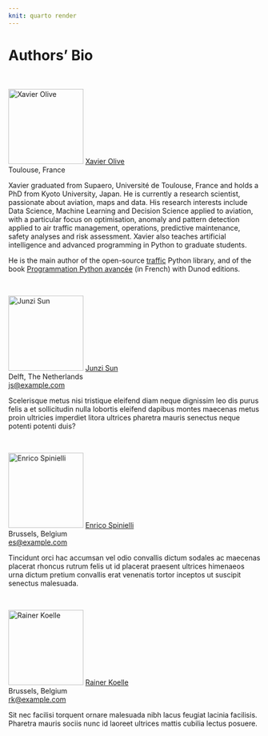 ```yaml
---
knit: quarto render
---
```

# Authors' Bio {.unnumbered .unlisted}

<br>

::: {.authorinfo data-latex="{images/xavier_olive.jpg}"}
<img src="images/xavier_olive.jpg" alt="Xavier Olive" class="cover circular--square" width="150" height="150"/> [Xavier Olive](https://www.xoolive.org/)\
Toulouse, France
:::

Xavier graduated from Supaero, Université de Toulouse, France and holds a PhD from Kyoto University, Japan. He is currently a research scientist, passionate about aviation, maps and data. His research interests include Data Science, Machine Learning and Decision Science applied to aviation, with a particular focus on optimisation, anomaly and pattern detection applied to air traffic management, operations, predictive maintenance, safety analyses and risk assessment. Xavier also teaches artificial intelligence and advanced programming in Python to graduate students.

He is the main author of the open-source [traffic](https://traffic-viz.github.io/) Python library, and of the book [Programmation Python avancée](https://www.xoolive.org/python/) (in French) with Dunod editions.

<br>

::: {.authorinfo data-latex="{images/junzi_sun.jpg}"}
<img src="images/junzi_sun.jpg" alt="Junzi Sun" class="cover circular--square" width="150" height="150"/> [Junzi Sun](http://example.com/)\
Delft, The Netherlands \
[js\@example.com](mailto:js@example.com){.email}
:::

Scelerisque metus nisi tristique eleifend diam neque dignissim leo dis purus felis a et sollicitudin nulla lobortis eleifend dapibus montes maecenas metus proin ultricies imperdiet litora ultrices pharetra mauris senectus neque potenti potenti duis?


<br>

::: {.authorinfo data-latex="{images/enrico_spinielli.jpg}"}
<img src="images/enrico_spinielli.jpg" alt="Enrico Spinielli" class="cover circular--square" width="150" height="150"/> [Enrico Spinielli](http://example.com/)\
Brussels, Belgium \
[es\@example.com](mailto:es\@example.com){.email}
:::

Tincidunt orci hac accumsan vel odio convallis dictum sodales ac maecenas placerat rhoncus rutrum felis ut id placerat praesent ultrices himenaeos urna dictum pretium convallis erat venenatis tortor inceptos ut suscipit senectus malesuada.


<br>

::: {.authorinfo data-latex="{images/rainer_koelle.jpg}"}
<img src="images/rainer_koelle.jpg" alt="Rainer Koelle" class="cover circular--square" width="150" height="150"/> [Rainer Koelle](http://example.com/)\
Brussels, Belgium \
[rk\@example.com](mailto:rk\@example.com){.email}
:::

Sit nec facilisi torquent ornare malesuada nibh lacus feugiat lacinia facilisis. Pharetra mauris sociis nunc id laoreet ultrices mattis cubilia lectus posuere.
